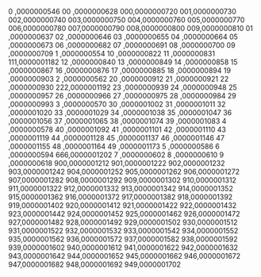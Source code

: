 0  ,0000000546
00 ,0000000628
000,0000000720
001,0000000730
002,0000000740
003,0000000750
004,0000000760
005,0000000770
006,0000000780
007,0000000790
008,0000000800
009,0000000810
01 ,0000000637
02 ,0000000646
03 ,0000000655
04 ,0000000664
05 ,0000000673
06 ,0000000682
07 ,0000000691
08 ,0000000700
09 ,0000000709
1  ,0000000554
10 ,0000000822
11 ,0000000831
111,0000001182
12 ,0000000840
13 ,0000000849
14 ,0000000858
15 ,0000000867
16 ,0000000876
17 ,0000000885
18 ,0000000894
19 ,0000000903
2  ,0000000562
20 ,0000000912
21 ,0000000921
22 ,0000000930
222,0000001192
23 ,0000000939
24 ,0000000948
25 ,0000000957
26 ,0000000966
27 ,0000000975
28 ,0000000984
29 ,0000000993
3  ,0000000570
30 ,0000001002
31 ,0000001011
32 ,0000001020
33 ,0000001029
34 ,0000001038
35 ,0000001047
36 ,0000001056
37 ,0000001065
38 ,0000001074
39 ,0000001083
4  ,0000000578
40 ,0000001092
41 ,0000001101
42 ,0000001110
43 ,0000001119
44 ,0000001128
45 ,0000001137
46 ,0000001146
47 ,0000001155
48 ,0000001164
49 ,0000001173
5  ,0000000586
6  ,0000000594
666,0000001202
7  ,0000000602
8  ,0000000610
9  ,0000000618
900,0000001212
901,0000001222
902,0000001232
903,0000001242
904,0000001252
905,0000001262
906,0000001272
907,0000001282
908,0000001292
909,0000001302
910,0000001312
911,0000001322
912,0000001332
913,0000001342
914,0000001352
915,0000001362
916,0000001372
917,0000001382
918,0000001392
919,0000001402
920,0000001412
921,0000001422
922,0000001432
923,0000001442
924,0000001452
925,0000001462
926,0000001472
927,0000001482
928,0000001492
929,0000001502
930,0000001512
931,0000001522
932,0000001532
933,0000001542
934,0000001552
935,0000001562
936,0000001572
937,0000001582
938,0000001592
939,0000001602
940,0000001612
941,0000001622
942,0000001632
943,0000001642
944,0000001652
945,0000001662
946,0000001672
947,0000001682
948,0000001692
949,0000001702
